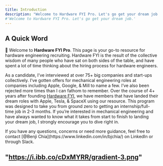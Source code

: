```yaml
---
title: Introduction
description: "Welcome to Hardware FYI Pro. Let's go get your dream job offer!"
#'Welcome to Hardware FYI Pro. Let's go get your dream job.'
---
```


## A Quick Word

👋 Welcome to **Hardware FYI Pro**. This page is your go-to resource for hardware engineering recruiting. Hardware FYI is the result of the collective wisdom of many people who have sat on both sides of the table, and have spent a lot of time thinking about the hiring process for hardware engineers.

As a candidate, I’ve interviewed at over 75+ big companies and start-ups collectively. I’ve gotten offers for mechanical engineering roles at companies including Apple, Google, & Mill to name a few. I’ve also been rejected more times than I can fathom to remember. Over the course of 4+ years after founding [Hardware FYI](https://www.hardwareinterviews.fyi/), we have members that have landed their dream roles with Apple, Tesla, & SpaceX using our resource.
<Check>
This program was designed to take you from ground zero to getting an internship/full-time job in 2-3 months.
</Check>
If you’re interested in mechanical engineering and have always wanted to know what it takes from start to finish to landing your dream job, I strongly encourage you to dive right in.

<Info>
If you have any questions, concerns or need more guidance, feel free to contact [@Benji Chia](https://www.linkedin.com/in/bjchia/) on LinkedIn or through Slack.
</Info>

## "https://i.ibb.co/cDxMYRR/gradient-3.png"

